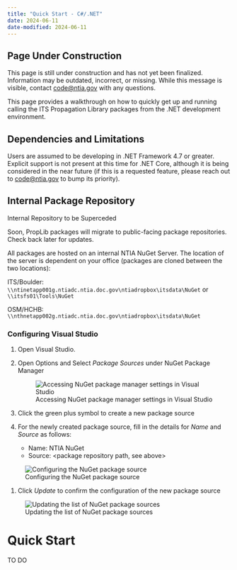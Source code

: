```yaml
---
title: "Quick Start - C#/.NET"
date: 2024-06-11
date-modified: 2024-06-11
---
```

::: {.callout-warning}
## Page Under Construction

This page is still under construction and has not yet been finalized. Information may be outdated, incorrect, or missing. While this message is visible, contact [code@ntia.gov](mailto:code@ntia.gov) with any questions.
:::

This  page provides a walkthrough on how to quickly get up and running calling the ITS Propagation Library packages from the .NET development environment.

## Dependencies and Limitations

Users are assumed to be developing in .NET Framework 4.7 or greater.  Explicit support is not present at this time for .NET Core, although it is being considered in the near future (if this is a requested feature, please reach out to [code@ntia.gov](mailto:code@ntia.gov) to bump its priority).

## Internal Package Repository
::: {.callout-warning}
Internal Repository to be Superceded

Soon, PropLib packages will migrate to public-facing package repositories. Check back later for updates.
:::

All packages are hosted on an internal NTIA NuGet Server.  The location of the server is dependent on your office (packages are cloned between the two locations):

ITS/Boulder: `\\ntinetapp001g.ntiadc.ntia.doc.gov\ntiadropbox\itsdata\NuGet` or `\\itsfs01\Tools\NuGet`

OSM/HCHB: `\\nthnetapp002g.ntiadc.ntia.doc.gov\ntiadropbox\itsdata\NuGet`

### Configuring Visual Studio

1. Open Visual Studio.
1. Open Options and Select *Package Sources* under NuGet Package Manager

    ![Accessing NuGet package manager settings in Visual Studio](images/nuget_set_up_1.jpg)

1. Click the green plus symbol to create a new package source
1. For the newly created package source, fill in the details for *Name* and *Source* as follows:
    * Name: NTIA NuGet
    * Source: <package repository path, see above>

![Configuring the NuGet package source](images/nuget_set_up_2.jpg)

1. Click *Update* to confirm the configuration of the new package source

![Updating the list of NuGet package sources](images/nuget_set_up_3.jpg)

# Quick Start

::: {.callout-warning}
TO DO
:::